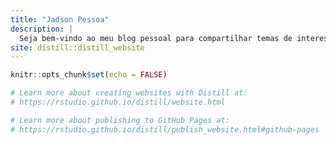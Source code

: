 ```yaml
---
title: "Jadson Pessoa"
description: |
  Seja bem-vindo ao meu blog pessoal para compartilhar temas de interesse e trabalhos na área de economia e ciência de dados
site: distill::distill_website
---
```


```r
knitr::opts_chunk$set(echo = FALSE)

# Learn more about creating websites with Distill at:
# https://rstudio.github.io/distill/website.html

# Learn more about publishing to GitHub Pages at:
# https://rstudio.github.io/distill/publish_website.html#github-pages

```


